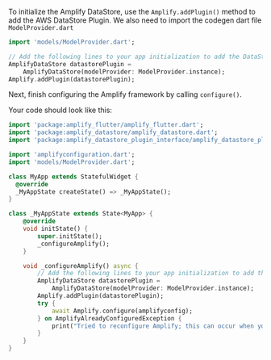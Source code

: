 To initialize the Amplify DataStore, use the `Amplify.addPlugin()` method to add the AWS DataStore Plugin. We also need to import the codegen dart file `ModelProvider.dart`

```dart
import 'models/ModelProvider.dart';

// Add the following lines to your app initialization to add the DataStore plugin
AmplifyDataStore datastorePlugin =
    AmplifyDataStore(modelProvider: ModelProvider.instance);
Amplify.addPlugin(datastorePlugin);
```

Next, finish configuring the Amplify framework by calling `configure()`.

Your code should look like this:

```dart
import 'package:amplify_flutter/amplify_flutter.dart';
import 'package:amplify_datastore/amplify_datastore.dart';
import 'package:amplify_datastore_plugin_interface/amplify_datastore_plugin_interface.dart';

import 'amplifyconfiguration.dart';
import 'models/ModelProvider.dart';

class MyApp extends StatefulWidget {
  @override
  _MyAppState createState() => _MyAppState();
}

class _MyAppState extends State<MyApp> {
    @override
    void initState() {
        super.initState();
        _configureAmplify();
    }

    void _configureAmplify() async {
        // Add the following lines to your app initialization to add the DataStore plugin
        AmplifyDataStore datastorePlugin =
            AmplifyDataStore(modelProvider: ModelProvider.instance);
        Amplify.addPlugin(datastorePlugin);
        try {
            await Amplify.configure(amplifyconfig);
        } on AmplifyAlreadyConfiguredException {
            print("Tried to reconfigure Amplify; this can occur when your app restarts on Android.");
        }
    }
}
```
